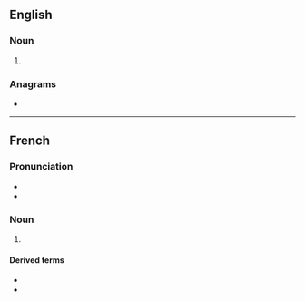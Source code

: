 ==English==

===Noun===
{{en-noun}}

# {{obsolete form of|en|abysm}}

===Anagrams===
* {{anagrams|en|a=abemy|Mabey|beamy|embay|maybe}}

----

==French==

===Pronunciation===
* {{fr-IPA}}
* {{audio|fr|LL-Q150 (fra)-LoquaxFR-abyme.wav|Audio}}

===Noun===
{{fr-noun|m}}

# {{lb|fr|archaic}} {{alternative form of|fr|abîme}}

====Derived terms====
* {{l|fr|en abyme}}
* {{l|fr|mise en abyme}}